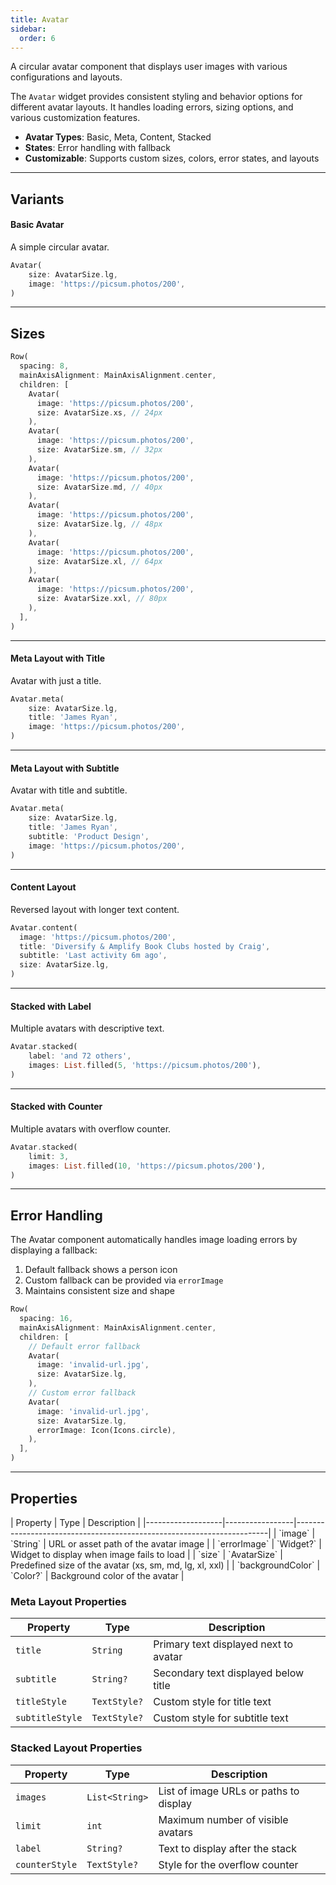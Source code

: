 ```yaml
---
title: Avatar
sidebar:
  order: 6
---
```



A circular avatar component that displays user images with various configurations and layouts.

The `Avatar` widget provides consistent styling and behavior options for different avatar layouts. It handles loading errors, sizing options, and various customization features.

- **Avatar Types**: Basic, Meta, Content, Stacked
- **States**: Error handling with fallback
- **Customizable**: Supports custom sizes, colors, error states, and layouts

---

## Variants

#### Basic Avatar
A simple circular avatar.

<Preview src="avatar?style=basic">

```dart
Avatar(
    size: AvatarSize.lg,
    image: 'https://picsum.photos/200',
)
```

</Preview>

---

## Sizes

<Preview src="avatar?style=sizes">

```dart
Row(
  spacing: 8,
  mainAxisAlignment: MainAxisAlignment.center,
  children: [
    Avatar(
      image: 'https://picsum.photos/200',
      size: AvatarSize.xs, // 24px
    ),
    Avatar(
      image: 'https://picsum.photos/200',
      size: AvatarSize.sm, // 32px
    ),
    Avatar(
      image: 'https://picsum.photos/200',
      size: AvatarSize.md, // 40px
    ),
    Avatar(
      image: 'https://picsum.photos/200',
      size: AvatarSize.lg, // 48px
    ),
    Avatar(
      image: 'https://picsum.photos/200',
      size: AvatarSize.xl, // 64px
    ),
    Avatar(
      image: 'https://picsum.photos/200',
      size: AvatarSize.xxl, // 80px
    ),
  ],
)
```

</Preview>

---

#### Meta Layout with Title
Avatar with just a title.

<Preview src="avatar?style=name">

```dart
Avatar.meta(
    size: AvatarSize.lg,
    title: 'James Ryan',
    image: 'https://picsum.photos/200',
)
```

</Preview>

---

#### Meta Layout with Subtitle
Avatar with title and subtitle.

<Preview src="avatar?style=meta">

```dart
Avatar.meta(
    size: AvatarSize.lg,
    title: 'James Ryan',
    subtitle: 'Product Design',
    image: 'https://picsum.photos/200',
)
```

</Preview>

---

#### Content Layout
Reversed layout with longer text content.

<Preview src="avatar?style=content">

```dart
Avatar.content(
  image: 'https://picsum.photos/200',
  title: 'Diversify & Amplify Book Clubs hosted by Craig',
  subtitle: 'Last activity 6m ago',
  size: AvatarSize.lg,
)
```

</Preview>

---

#### Stacked with Label
Multiple avatars with descriptive text.

<Preview src="avatar?style=stackedLabel">

```dart
Avatar.stacked(
    label: 'and 72 others',
    images: List.filled(5, 'https://picsum.photos/200'),
)
```

</Preview>

---

#### Stacked with Counter
Multiple avatars with overflow counter.

<Preview src="avatar?style=stackedCounter">

```dart
Avatar.stacked(
    limit: 3,
    images: List.filled(10, 'https://picsum.photos/200'),
)
```

</Preview>

---

## Error Handling

The Avatar component automatically handles image loading errors by displaying a fallback:

1. Default fallback shows a person icon
2. Custom fallback can be provided via `errorImage`
3. Maintains consistent size and shape

<Preview src="avatar?style=error">

```dart
Row(
  spacing: 16,
  mainAxisAlignment: MainAxisAlignment.center,
  children: [
    // Default error fallback
    Avatar(
      image: 'invalid-url.jpg',
      size: AvatarSize.lg,
    ),
    // Custom error fallback
    Avatar(
      image: 'invalid-url.jpg',
      size: AvatarSize.lg,
      errorImage: Icon(Icons.circle),
    ),
  ],
)
```

</Preview>

---

## Properties

<div class="docs-table">
| Property          | Type            | Description                                                           |
|-------------------|-----------------|-----------------------------------------------------------------------|
| `image`           | `String`        | URL or asset path of the avatar image                                 |
| `errorImage`      | `Widget?`       | Widget to display when image fails to load                            |
| `size`            | `AvatarSize`    | Predefined size of the avatar (xs, sm, md, lg, xl, xxl)              |
| `backgroundColor` | `Color?`        | Background color of the avatar                                        |

### Meta Layout Properties
| Property        | Type         | Description                                                           |
|----------------|--------------|-----------------------------------------------------------------------|
| `title`        | `String`     | Primary text displayed next to avatar                                 |
| `subtitle`     | `String?`    | Secondary text displayed below title                                  |
| `titleStyle`   | `TextStyle?` | Custom style for title text                                          |
| `subtitleStyle`| `TextStyle?` | Custom style for subtitle text                                       |

### Stacked Layout Properties
| Property        | Type         | Description                                                           |
|----------------|--------------|-----------------------------------------------------------------------|
| `images`       | `List<String>`| List of image URLs or paths to display                               |
| `limit`        | `int`        | Maximum number of visible avatars                                     |
| `label`        | `String?`    | Text to display after the stack                                       |
| `counterStyle` | `TextStyle?` | Style for the overflow counter                                        |
</div>
